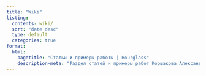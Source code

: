 ```yaml
---
title: "Wiki"
listing:
  contents: wiki/
  sort: "date desc"
  type: default
  categories: true
format:
  html:
    pagetitle: "Статьи и примеры работы | Hourglass"
    description-meta: "Раздел статей и примеры работ Коршакова Александра"
---
```

